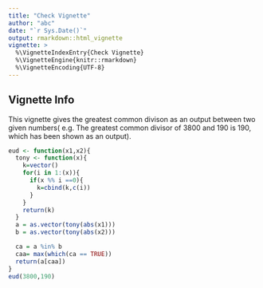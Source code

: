```yaml
---
title: "Check Vignette"
author: "abc"
date: "`r Sys.Date()`"
output: rmarkdown::html_vignette
vignette: >
  %\VignetteIndexEntry{Check Vignette}
  %\VignetteEngine{knitr::rmarkdown}
  %\VignetteEncoding{UTF-8}
---
```


## Vignette Info
This vignette gives the greatest common divison as an output between two given numbers( e.g. The greatest common divisor of 3800 and 190 is 190, which has been shown as an output).

 

```r
eud <- function(x1,x2){
  tony <- function(x){
    k=vector()
    for(i in 1:(x)){
      if(x %% i ==0){
        k=cbind(k,c(i))
      }
    }
    return(k)
  }
  a = as.vector(tony(abs(x1)))
  b = as.vector(tony(abs(x2)))

  ca = a %in% b
  caa= max(which(ca == TRUE))
  return(a[caa])
}
eud(3800,190)
```


